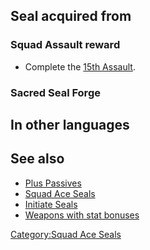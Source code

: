 {{Passive
|alt1name=Squad Ace E 1
|alt2name=Squad Ace E 2
|alt3name=Squad Ace E 3
|type=S
|exclusive=0
|1required=-
|1name=Squad Ace O 1
|1tagid=SID_第15迷宮の覇者1
|1effect=Grants Atk+1.
|1cost=30
|1next=-
|2name=Squad Ace O 2
|2tagid=SID_第15迷宮の覇者2
|2effect=Grants Atk+2.
|2cost=60
|2next=-
|3name=Squad Ace O 3
|3tagid=SID_第15迷宮の覇者3
|3effect=Grants Atk+3.
|3cost=120
|statModifiers1=0,1,0,0,0
|statModifiers2=0,2,0,0,0
|statModifiers3=0,3,0,0,0
|canUseMove={{MoveList|all}}
|canUseWeapon={{WeaponList|all}}
|properties=
}}
==Seal acquired from==
===Squad Assault reward===
* Complete the [[15th Assault]].
===Sacred Seal Forge===
{{SealCosts
|seals=Squad Ace O 1;Squad Ace O 2;Squad Ace O 3
|badgeColor=Scarlet
|costs1=-
|costs2=60;200;50
|costs3=400;1000;100
}}
==In other languages==
{{OtherLanguages
|japanese=第１５迷宮の覇者
|german=Überfall-Ass O
|spanishEU=As del asalto O
|spanishLA=As del asalto O
|french=Assaut réussi O
|italian=Asso squadra O
|chineseTW=第１５迷宮的霸王
|portuguese=Esquadrão ás O
}}
==See also==
* [[Plus Passives]]
* [[Squad Ace Seals]]
* [[Initiate Seals]]
* [[:Category:Weapons with stat bonuses|Weapons with stat bonuses]]
{{Seals Navbox}}
[[Category:Squad Ace Seals]]
